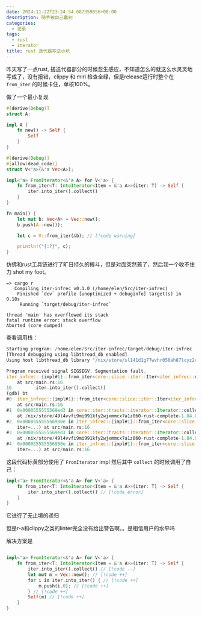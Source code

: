 ```yaml
---
date: 2024-11-22T23:24:54.687359856+08:00
description: 随手被自己蠢到
categories:
  - 记录
tags:
  - rust
  - iterator
title: rust 迭代器写法小坑
---
```


昨天写了一点rust, 搓迭代器部分的时候忽生感应，不知道怎么的就这么水灵灵地写成了，没有报错，clippy 和 miri 检查全绿，但是release运行时整个在 `from_iter` 的时候卡住，单核100%。

做了一个最小复现

```rust
#[derive(Debug)]
struct A;

impl A {
    fn new() -> Self {
        Self
    }
}

#[derive(Debug)]
#[allow(dead_code)]
struct V<'a>(&'a Vec<A>);

impl<'a> FromIterator<&'a A> for V<'a> {
    fn from_iter<T: IntoIterator<Item = &'a A>>(iter: T) -> Self {
        iter.into_iter().collect()
    }
}

fn main() {
    let mut b: Vec<A> = Vec::new();
    b.push(A::new());

    let c = V::from_iter(&b); // [!code warning]

    println!("{:?}", c);
}
```

仿佛和rust工具链进行了旷日持久的搏斗，但是对面突然蔫了，然后我一个收不住力 shot my foot。


```
=> cargo r
   Compiling iter-infrec v0.1.0 (/home/elen/Src/iter-infrec)
    Finished `dev` profile [unoptimized + debuginfo] target(s) in 0.18s
     Running `target/debug/iter-infrec`

thread 'main' has overflowed its stack
fatal runtime error: stack overflow
Aborted (core dumped)
```

查看调用栈：

```rust
Starting program: /home/elen/Src/iter-infrec/target/debug/iter-infrec 
[Thread debugging using libthread_db enabled]
Using host libthread_db library "/nix/store/sl141d1g77wvhr050ah87lcyz2czdxa3-glibc-2.40-36/lib/libthread_db.so.1".

Program received signal SIGSEGV, Segmentation fault.
iter_infrec::{impl#1}::from_iter<core::slice::iter::Iter<iter_infrec::A>> (iter=...)
    at src/main.rs:16
16	       iter.into_iter().collect()
(gdb) bt
#0  iter_infrec::{impl#1}::from_iter<core::slice::iter::Iter<iter_infrec::A>> (iter=...)
    at src/main.rs:16
#1  0x0000555555569ed3 in core::iter::traits::iterator::Iterator::collect<core::slice::iter::Iter<iter_infrec::A>, iter_infrec::V> (self=...)
    at /nix/store/49l4vvfi9mi991kfy2wjxmmcx7a1z060-rust-complete-1.84.0-nightly-2024-11-22/lib/rustlib/src/rust/library/core/src/iter/traits/iterator.rs:1971
#2  0x000055555556980e in iter_infrec::{impl#1}::from_iter<core::slice::iter::Iter<iter_infrec::A>> (
    iter=...) at src/main.rs:16
#3  0x0000555555569ed3 in core::iter::traits::iterator::Iterator::collect<core::slice::iter::Iter<iter_infrec::A>, iter_infrec::V> (self=...)
    at /nix/store/49l4vvfi9mi991kfy2wjxmmcx7a1z060-rust-complete-1.84.0-nightly-2024-11-22/lib/rustlib/src/rust/library/core/src/iter/traits/iterator.rs:1971
#4  0x000055555556980e in iter_infrec::{impl#1}::from_iter<core::slice::iter::Iter<iter_infrec::A>> (
    iter=...) at src/main.rs:16
```

这段代码标黄部分使用了 `FromIterator` impl 然后其中 `collect` 的时候调用了自己：

```rust
impl<'a> FromIterator<&'a A> for V<'a> {
    fn from_iter<T: IntoIterator<Item = &'a A>>(iter: T) -> Self {
        iter.into_iter().collect() // [!code error]
    }
}
```

它进行了无止境的递归

但是r-a和clippy之类的linter完全没有给出警告啊。。是相信用户的水平吗

解决方案是

```rust

impl<'a> FromIterator<&'a A> for V<'a> {
    fn from_iter<T: IntoIterator<Item = &'a A>>(iter: T) -> Self {
        iter.into_iter().collect() // [!code --]
        let mut m = Vec::new(); // [!code ++]
        for i in iter.into_iter() { // [!code ++]
            m.push(i.0); // [!code ++]
        } // [!code ++]
        Self(m) // [!code ++]
    }
}
```
